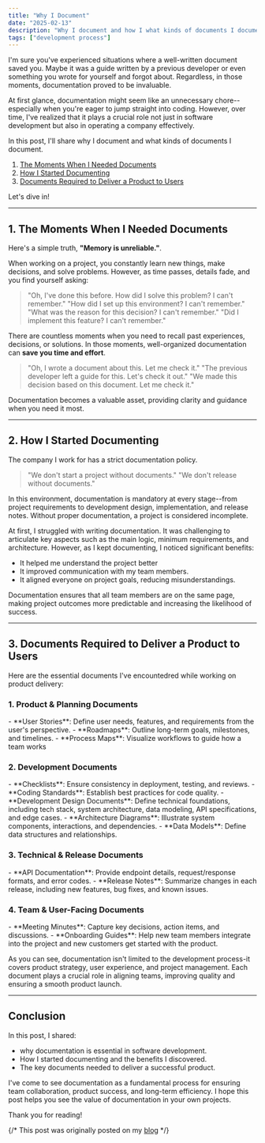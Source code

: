 ```yaml
---
title: "Why I Document"
date: "2025-02-13"
description: "Why I document and how I what kinds of documents I document."
tags: ["development process"]
---
```

I'm sure you've experienced situations where a well-written document saved you.
Maybe it was a guide written by a previous developer or even something you wrote for yourself and forgot about.
Regardless, in those moments, documentation proved to be invaluable.

At first glance, documentation might seem like an unnecessary chore--especially when you're eager to jump straight into coding.
However, over time, I've realized that it plays a crucial role not just in software development but also in operating a company effectively.

In this post, I'll share why I document and what kinds of documents I document.

1. [The Moments When I Needed Documents](#1)
2. [How I Started Documenting](#2)
3. [Documents Required to Deliver a Product to Users](#3)

Let's dive in!

---

<h2 id="1">1. The Moments When I Needed Documents</h2>

Here's a simple truth, **"Memory is unreliable."**.

When working on a project, you constantly learn new things, make decisions, and solve problems.
However, as time passes, details fade, and you find yourself asking:
>"Oh, I've done this before. How did I solve this problem? I can't remember."
>"How did I set up this environment? I can't remember."
>"What was the reason for this decision? I can't remember."
>"Did I implement this feature? I can't remember."

There are countless moments when you need to recall past experiences, decisions, or solutions.
In those moments, well-organized documentation can **save you time and effort**.
>"Oh, I wrote a document about this. Let me check it."
>"The previous developer left a guide for this. Let's check it out."
>"We made this decision based on this document. Let me check it."

Documentation becomes a valuable asset, providing clarity and guidance when you need it most.

---

<h2 id="2">2. How I Started Documenting</h2>

The company I work for has a strict documentation policy.
>"We don't start a project without documents." 
>"We don't release without documents."

In this environment, documentation is mandatory at every stage--from project requirements to development design, implementation, and release notes.
Without proper documentation, a project is considered incomplete.

At first, I struggled with writing documentation. It was challenging to articulate key aspects such as the main logic, minimum requirements, and architecture.
However, as I kept documenting, I noticed significant benefits:
- It helped me understand the project better
- It improved communication with my team members.
- It aligned everyone on project goals, reducing misunderstandings.

Documentation ensures that all team members are on the same page, making project outcomes more predictable and increasing the likelihood of success.

---

<h2 id="3">3. Documents Required to Deliver a Product to Users</h2>

Here are the essential documents I've encountedred while working on product delivery:

<h3>1. Product & Planning Documents</h3>
- **User Stories**: Define user needs, features, and requirements from the user's perspective.
- **Roadmaps**: Outline long-term goals, milestones, and timelines.
- **Process Maps**: Visualize workflows to guide how a team works

<h3>2. Development Documents</h3>
- **Checklists**: Ensure consistency in deployment, testing, and reviews.
- **Coding Standards**: Establish best practices for code quality.
- **Development Design Documents**: Define technical foundations, including tech stack, system architecture, data modeling, API specifications, and edge cases.
- **Architecture Diagrams**: Illustrate system components, interactions, and dependencies.
- **Data Models**: Define data structures and relationships.

<h3>3. Technical & Release Documents</h3>
- **API Documentation**: Provide endpoint details, request/response formats, and error codes.
- **Release Notes**: Summarize changes in each release, including new features, bug fixes, and known issues.

<h3>4. Team & User-Facing Documents</h3>
- **Meeting Minutes**: Capture key decisions, action items, and discussions.
- **Onboarding Guides**: Help new team members integrate into the project and new customers get started with the product.

As you can see, documentation isn't limited to the development process-it covers product strategy, user experience, and project management.
Each document plays a crucial role in aligning teams, improving quality and ensuring a smooth product launch.

---

## Conclusion

In this post, I shared:
- why documentation is essential in software development.
- How I started documenting and the benefits I discovered.
- The key documents needed to deliver a successful product.

I've come to see documentation as a fundamental process for ensuring team collaboration, product success, and long-term efficiency.
I hope this post helps you see the value of documentation in your own projects.

Thank you for reading!

{/* This post was originally posted on my [blog](https://koblin.blog) */}
